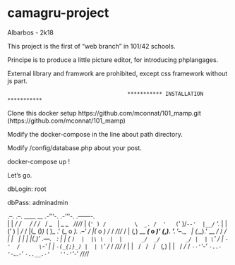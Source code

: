 # camagru-project

Albarbos - 2k18

This project is the first of "web branch" in 101/42 schools.

Principe is to produce a little picture editor, for introducing php\js\css langages.

External library and framwork are prohibited, except css framework without js part.

                                          
                                          *********** INSTALLATION ***********

Clone this docker setup https://github.com/mconnat/101_mamp.git (https://github.com/mconnat/101_mamp)

Modify the docker-compose in the line about path directory.

Modify /config/database.php about your post.

docker-compose up !

Let's go.

dbLogin: root

dbPass: adminadmin
 

.--.   .--.      ____     __     .-'''-.     .-'''-.    .-------.     
|  | _/  /       \   \   /  /   / _     \   /   _   \   |  _ _   \                 _/_/_/_/
| (`' ) /         \  _. /  '   (`' )/`--'  |__/` '.  |  | ( ' )  |              _/        _/
|(_ ()_)           _( )_ .'   (_ o _).        .--'  /   |(_ o _) /           _/    _/_/_/  _/
| (_,_)   __   ___(_ o _)'     (_,_). '.   ___'--._ _\  | (_,_).' __        _/  _/        _/
|  |\ \  |  | |   |(_,_)'     .---.  \  : |   |  ( ` )  |  |\ \  |  |      _/  _/        _/
|  | \ `'   / |   `-'  /      \    `-'  | |   `-(_{;}_) |  | \ `'   /     _/    _/_/_/  _/
|  |  \    /   \      /        \       /   \     (_,_)  |  |  \    /        _/        _/
`--'   `'-'     `-..-'          `-...-'     `-..__.-'   ''-'   `'-'           _/_/_/_/                                                                                                              
